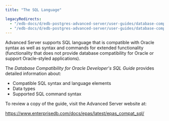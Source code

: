 ```yaml
---
title: "The SQL Language"

legacyRedirects:
  - "/edb-docs/d/edb-postgres-advanced-server/user-guides/database-compatibility-for-oracle-developers-guide/13/the_sql_language.html"
  - "/edb-docs/d/edb-postgres-advanced-server/user-guides/database-compatibility-for-oracle-developers-guide/latest/the_sql_language.html"
---
```


<div id="the_sql_language" class="registered_link"></div>

Advanced Server supports SQL language that is compatible with Oracle syntax as well as syntax and commands for extended functionality (functionality that does not provide database compatibility for Oracle or support Oracle-styled applications).

The *Database Compatibility for Oracle Developer's SQL Guide* provides detailed information about:

-   Compatible SQL syntax and language elements
-   Data types
-   Supported SQL command syntax

To review a copy of the guide, visit the Advanced Server website at:

<https://www.enterprisedb.com/docs/epas/latest/epas_compat_sql/>
